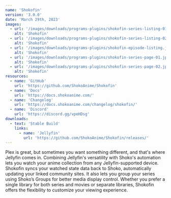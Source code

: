 ```yaml
---
name: 'Shokofin'
version: '3.0.0'
date: 'March 29th, 2023'
images:
  - url: '/images/downloads/programs-plugins/shokofin-series-listing-01.jpg'
    alt: 'Shokofin'
  - url: '/images/downloads/programs-plugins/shokofin-series-listing-02.jpg'
    alt: 'Shokofin'
  - url: '/images/downloads/programs-plugins/shokofin-episode-listing.jpg'
    alt: 'Shokofin'
  - url: '/images/downloads/programs-plugins/shokofin-series-page-01.jpg'
    alt: 'Shokofin'
  - url: '/images/downloads/programs-plugins/shokofin-series-page-02.jpg'
    alt: 'Shokofin'
resources:
  - name: 'GitHub'
    url: 'https://github.com/ShokoAnime/Shokofin'
  - name: 'Docs'
    url: 'https://docs.shokoanime.com/'
  - name: 'Changelog'
    url: 'https://docs.shokoanime.com/changelog/shokofin/'
  - name: 'Discord'
    url: 'https://discord.gg/vpeHDsg'
downloads:
  - text: 'Stable Build'
    links:
      - name: 'Jellyfin'
        url: 'https://github.com/ShokoAnime/Shokofin/releases/'
---
```


Plex is great, but sometimes you want something different, and that's where Jellyfin comes in. Combining Jellyfin's
versatility with Shoko's automation lets you watch your anime collection from any Jellyfin-supported device. Shokofin
syncs your watched state data back to Shoko, automatically updating your linked community sites. It also lets you group
your series using Shoko’s Groups for better media display control. Whether you prefer a single library for both series
and movies or separate libraries, Shokofin offers the flexibility to customize your viewing experience.
